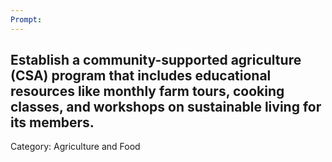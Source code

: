 ```yaml
---
Prompt:
---
```

Establish a community-supported agriculture (CSA) program that includes educational resources like monthly farm tours, cooking classes, and workshops on sustainable living for its members.
---
Category: Agriculture and Food
